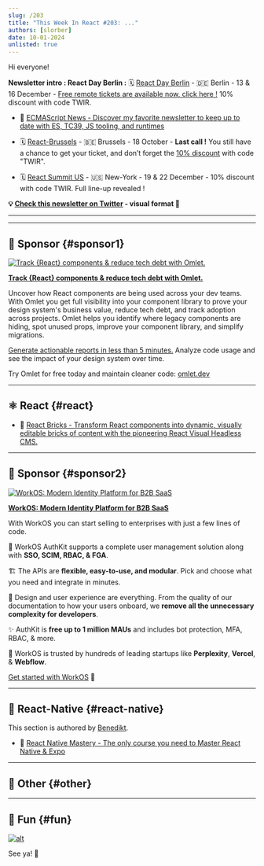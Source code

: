 ```yaml
---
slug: /203
title: "This Week In React #203: ..."
authors: [slorber]
date: 10-01-2024
unlisted: true
---
```


Hi everyone!

<Todo />

<!-- truncate -->

**Newsletter intro : React Day Berlin :** 🗓️ [React Day Berlin](https://reactday.berlin/?utm_source=Newsletter&utm_medium=thisweekinreact) - 🇩🇪 Berlin - 13 & 16 December - [Free remote tickets are available now, click here !](https://gitnation.com/badges/react-day-berlin-2024/sara_vieira?from=This+Week+In+React) 10% discount with code TWIR.

*   📨 [ECMAScript News - Discover my favorite newsletter to keep up to date with ES, TC39, JS tooling, and runtimes](https://ecmascript.news/?utm_source=thisweekinreact)
    
*   🗓️ [React-Brussels](https://www.react.brussels/?utm_source=thisweekinreact) - 🇧🇪 Brussels - 18 October - **Last call !** You still have a chance to get your ticket, and don’t forget the [10% discount](https://ti.to/react-rally/react-rally-2024/discount/TWIR) with code "TWIR".
    
*   🗓️ [React Summit US](https://reactsummit.us/?utm_source=Newsletter&utm_medium=thisweekinreact) - 🇺🇸 New-York - 19 & 22 December - 10% discount with code TWIR. Full line-up revealed !

**💡 [Check this newsletter on Twitter](https://slo.im/thread) - visual format 🎨**

---


<Support />

---

## 💸 Sponsor {#sponsor1}

[![Track {React} components & reduce tech debt with Omlet.](/emails/issues/203/omletad3x.png)](https://omlet.dev/?utm_campaign=partner_this-week-in-react_newsletter-first-oct-2024)

**[Track \{React} components & reduce tech debt with Omlet.](https://omlet.dev/?utm_campaign=partner_this-week-in-react_newsletter-first-oct-2024)**

Uncover how React components are being used across your dev teams. With Omlet you get full visibility into your component library to prove your design system's business value, reduce tech debt, and track adoption across projects. Omlet helps you identify where legacy components are hiding, spot unused props, improve your component library, and simplify migrations.

[Generate actionable reports in less than 5 minutes.](https://omlet.dev/?utm_campaign=partner_this-week-in-react_newsletter-first-oct-2024) Analyze code usage and see the impact of your design system over time.

Try Omlet for free today and maintain cleaner code: [omlet.dev](https://omlet.dev/?utm_campaign=partner_this-week-in-react_newsletter-first-oct-2024)

---

## ⚛️ React {#react}

<Todo />

- 💸 [React Bricks - Transform React components into dynamic, visually editable bricks of content with the pioneering React Visual Headless CMS.](https://www.reactbricks.com/?utm_source=twir&utm_campaign=ql24)

<SubscribeFormEmbed placement="middle" />

---

## 💸 Sponsor {#sponsor2}

[![WorkOS: Modern Identity Platform for B2B SaaS](/emails/issues/195/workOS.jpg)](https://workos.com/?utm_source=thisweekinreact&utm_medium=newsletter&utm_campaign=q32024)

**[WorkOS: Modern Identity Platform for B2B SaaS](https://workos.com/?utm_source=thisweekinreact&utm_medium=newsletter&utm_campaign=q32024)**

With WorkOS you can start selling to enterprises with just a few lines of code.

🔐 WorkOS AuthKit supports a complete user management solution along with **SSO, SCIM, RBAC, & FGA**.

🏗️ The APIs are **flexible, easy-to-use, and modular**. Pick and choose what you need and integrate in minutes.

🎨 Design and user experience are everything. From the quality of our documentation to how your users onboard, we **remove all the unnecessary complexity for developers**.

✨ AuthKit is **free up to 1 million MAUs** and includes bot protection, MFA, RBAC, & more.

🤝 WorkOS is trusted by hundreds of leading startups like **Perplexity**, **Vercel**, & **Webflow**.

[Get started with WorkOS](https://workos.com/?utm_source=thisweekinreact&utm_medium=newsletter&utm_campaign=q32024) 🚀

---

## 📱 React-Native {#react-native}

This section is authored by [Benedikt](https://twitter.com/bndkt).

<Todo />

- 💸 [React Native Mastery - The only course you need to Master React Native & Expo](https://notjust.dev/react-native-mastery?utm_source=twir&utm_medium=email) 

---

## 🔀 Other {#other}

<Todo />

---

## 🤭 Fun {#fun}

<Todo />

[![alt](/emails/issues/122/meme.jpg)](https://twitter.com/TODOTODOTODOTODOTODOTODOTODOTODOTODOTODO)

See ya! 👋
